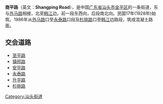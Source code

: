 {{unreferenced|time=2018-08-28T09:00:14+00:00}}
'''商平路'''（英文：'''Shangping Road'''），是中国[[广东省|广东省]][[汕头市|汕头市]][[金平区|金平区]]的一条街道，东与[[外马路|外马路]]相接，北至[[韩江|韩江]]边。前一段东西向，后段南北向。民国17年(1928年)始筑。1986年从[[外马路|外马路]]口至[[永泰路_(汕头市)|永泰路]]口段及[[杉排路|杉排路]]口至[[韩江|韩江]]边路段，筑成混凝土路面。

==交会道路==
*[[至平路_(汕头)|至平路]]
*[[镇邦路_(汕头)|镇邦路]]
*[[安平路_(汕头)|安平路]]
*[[永泰路_(汕头)|永泰路]]
*[[升平路_(汕头)|升平路]]
*[[杉排路_(汕头)|杉排路]]

[[Category:汕头街道|Category:汕头街道]]